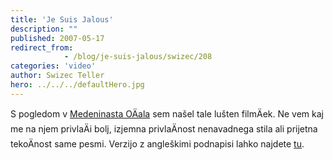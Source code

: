 ```yaml
---
title: 'Je Suis Jalous'
description: ""
published: 2007-05-17
redirect_from: 
            - /blog/je-suis-jalous/swizec/208
categories: 'video'
author: Swizec Teller
hero: ../../../defaultHero.jpg
---
```

S pogledom v [Medeninasta OÄala](http://www.brassgoggles.co.uk/brassgoggles/) sem našel tale lušten filmÄek. Ne vem kaj me na njem privlaÄi bolj, izjemna privlaÄnost nenavadnega stila ali prijetna tekoÄnost same pesmi. Verzijo z angleškimi podnapisi lahko najdete [tu](http://www.youtube.com/watch?v=yXc1mApqusY).